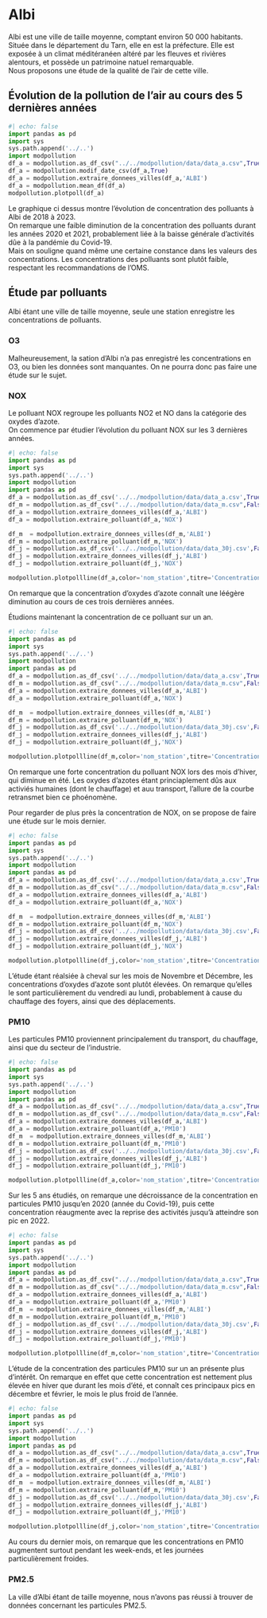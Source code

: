 # Albi

Albi est une ville de taille moyenne, comptant environ 50 000 habitants. Située dans le département du Tarn, elle en est la préfecture. Elle est exposée à un climat méditéranéen altéré par les fleuves et rivières alentours, et possède un patrimoine natuel remarquable.    
Nous proposons une étude de la qualité de l'air de cette ville.

## Évolution de la pollution de l'air au cours des 5 dernières années


```python
#| echo: false
import pandas as pd
import sys
sys.path.append('../..')
import modpollution
df_a = modpollution.as_df_csv("../../modpollution/data/data_a.csv",True)
df_a = modpollution.modif_date_csv(df_a,True)
df_a = modpollution.extraire_donnees_villes(df_a,'ALBI')
df_a = modpollution.mean_df(df_a)
modpollution.plotpoll(df_a)
```

Le graphique ci dessus montre l'évolution de concentration des polluants à Albi de 2018 à 2023.   
On remarque une faible diminution de la concentration des polluants durant les années 2020 et 2021, probablement liée à la baisse générale d'activités dûe à la pandémie du Covid-19.     
Mais on souligne quand même une certaine constance dans les valeurs des concentrations.
Les concentrations des polluants sont plutôt faible, respectant les recommandations de l'OMS.

## Étude par polluants 

Albi étant une ville de taille moyenne, seule une station enregistre les concentrations de polluants.

### O3 

Malheureusement, la sation d'Albi n'a pas enregistré les concentrations en O3, ou bien les données sont manquantes. On ne pourra donc pas faire une étude sur le sujet.

### NOX

Le polluant NOX regroupe les polluants NO2 et NO dans la catégorie des oxydes d'azote.     
On commence par étudier l'évolution du polluant NOX sur les 3 dernières années.
 
```python
#| echo: false
import pandas as pd
import sys
sys.path.append('../..')
import modpollution
import pandas as pd
df_a = modpollution.as_df_csv('../../modpollution/data/data_a.csv',True)
df_m = modpollution.as_df_csv("../../modpollution/data/data_m.csv",False)
df_a = modpollution.extraire_donnees_villes(df_a,'ALBI')
df_a = modpollution.extraire_polluant(df_a,'NOX')

df_m  = modpollution.extraire_donnees_villes(df_m,'ALBI')
df_m = modpollution.extraire_polluant(df_m,'NOX')
df_j = modpollution.as_df_csv('../../modpollution/data/data_30j.csv',False)
df_j = modpollution.extraire_donnees_villes(df_j,'ALBI')
df_j = modpollution.extraire_polluant(df_j,'NOX')

modpollution.plotpollline(df_a,color='nom_station',titre='Concentration en NOX à Albi par station ( dernières années)')


```

On remarque que la concentration d'oxydes d'azote connaît une léégère diminution au cours de ces trois dernières années. 

Étudions maintenant la concentration de ce polluant sur un an.

```python
#| echo: false
import pandas as pd
import sys
sys.path.append('../..')
import modpollution
import pandas as pd
df_a = modpollution.as_df_csv('../../modpollution/data/data_a.csv',True)
df_m = modpollution.as_df_csv("../../modpollution/data/data_m.csv",False)
df_a = modpollution.extraire_donnees_villes(df_a,'ALBI')
df_a = modpollution.extraire_polluant(df_a,'NOX')

df_m  = modpollution.extraire_donnees_villes(df_m,'ALBI')
df_m = modpollution.extraire_polluant(df_m,'NOX')
df_j = modpollution.as_df_csv('../../modpollution/data/data_30j.csv',False)
df_j = modpollution.extraire_donnees_villes(df_j,'ALBI')
df_j = modpollution.extraire_polluant(df_j,'NOX')

modpollution.plotpollline(df_m,color='nom_station',titre='Concentration en NOX à Albi en 2022-2023')


```

On remarque une forte concentration du polluant NOX lors des mois d'hiver, qui diminue en été. Les oxydes d'azotes étant princiaplement dûs aux activiés humaines (dont le chauffage) et auu transport, l'allure de la courbe retransmet bien ce phoénomène.

Pour regarder de plus près la concentration de NOX, on se propose de faire une étude sur le mois dernier.

```python
#| echo: false
import pandas as pd
import sys
sys.path.append('../..')
import modpollution
import pandas as pd
df_a = modpollution.as_df_csv('../../modpollution/data/data_a.csv',True)
df_m = modpollution.as_df_csv("../../modpollution/data/data_m.csv",False)
df_a = modpollution.extraire_donnees_villes(df_a,'ALBI')
df_a = modpollution.extraire_polluant(df_a,'NOX')

df_m  = modpollution.extraire_donnees_villes(df_m,'ALBI')
df_m = modpollution.extraire_polluant(df_m,'NOX')
df_j = modpollution.as_df_csv('../../modpollution/data/data_30j.csv',False)
df_j = modpollution.extraire_donnees_villes(df_j,'ALBI')
df_j = modpollution.extraire_polluant(df_j,'NOX')

modpollution.plotpollline(df_j,color='nom_station',titre='Concentration en NOX à Albi le mois dernier')

```

L'étude étant réalsiée à cheval sur les mois de Novembre et Décembre, les concentrations d'oxydes d'azote sont plutôt élevées. On remarque qu'elles le sont particulièrement du vendredi au lundi, probablement à cause du chauffage des foyers, ainsi que des déplacements. 

### PM10

Les particules PM10 proviennent principalement du transport, du chauffage, ainsi que du secteur de l'industrie.

```python
#| echo: false
import pandas as pd
import sys
sys.path.append('../..')
import modpollution
import pandas as pd
df_a = modpollution.as_df_csv("../../modpollution/data/data_a.csv",True)
df_m = modpollution.as_df_csv("../../modpollution/data/data_m.csv",False)
df_a = modpollution.extraire_donnees_villes(df_a,'ALBI')
df_a = modpollution.extraire_polluant(df_a,'PM10')
df_m  = modpollution.extraire_donnees_villes(df_m,'ALBI')
df_m = modpollution.extraire_polluant(df_m,'PM10')
df_j = modpollution.as_df_csv('../../modpollution/data/data_30j.csv',False)
df_j = modpollution.extraire_donnees_villes(df_j,'ALBI')
df_j = modpollution.extraire_polluant(df_j,'PM10')

modpollution.plotpollline(df_a,color='nom_station',titre='Concentration en PM10 à Albi par station (5 dernières années)')
```

Sur les 5 ans étudiés, on remarque une décroissance de la concentration en particules PM10 jusqu'en 2020 (année du Covid-19), puis cette concentration réaugmente avec la reprise des activités jusqu'à atteindre son pic en 2022. 


```python
#| echo: false
import pandas as pd
import sys
sys.path.append('../..')
import modpollution
import pandas as pd
df_a = modpollution.as_df_csv("../../modpollution/data/data_a.csv",True)
df_m = modpollution.as_df_csv("../../modpollution/data/data_m.csv",False)
df_a = modpollution.extraire_donnees_villes(df_a,'ALBI')
df_a = modpollution.extraire_polluant(df_a,'PM10')
df_m  = modpollution.extraire_donnees_villes(df_m,'ALBI')
df_m = modpollution.extraire_polluant(df_m,'PM10')
df_j = modpollution.as_df_csv('../../modpollution/data/data_30j.csv',False)
df_j = modpollution.extraire_donnees_villes(df_j,'ALBI')
df_j = modpollution.extraire_polluant(df_j,'PM10')

modpollution.plotpollline(df_m,color='nom_station',titre='Concentration en PM10 à Albi en 2022-2023')
```

L'étude de la concentration des particules PM10 sur un an présente plus d'intérêt. On remarque en effet que cette concentration est nettement plus élevée en hiver que durant les mois d'été, et connaît ces principaux pics en décembre et février, le mois le plus froid de l'année.


```python
#| echo: false
import pandas as pd
import sys
sys.path.append('../..')
import modpollution
import pandas as pd
df_a = modpollution.as_df_csv("../../modpollution/data/data_a.csv",True)
df_m = modpollution.as_df_csv("../../modpollution/data/data_m.csv",False)
df_a = modpollution.extraire_donnees_villes(df_a,'ALBI')
df_a = modpollution.extraire_polluant(df_a,'PM10')
df_m  = modpollution.extraire_donnees_villes(df_m,'ALBI')
df_m = modpollution.extraire_polluant(df_m,'PM10')
df_j = modpollution.as_df_csv('../../modpollution/data/data_30j.csv',False)
df_j = modpollution.extraire_donnees_villes(df_j,'ALBI')
df_j = modpollution.extraire_polluant(df_j,'PM10')

modpollution.plotpollline(df_j,color='nom_station',titre='Concentration en PM10 à Albi le mois dernier')
```

Au cours du dernier mois, on remarque que les concentrations en PM10 augmentent surtout pendant les week-ends, et les journées particulièrement froides.

### PM2.5

La ville d'Albi étant de taille moyenne, nous n'avons pas réussi à trouver de données concernant les particules PM2.5.